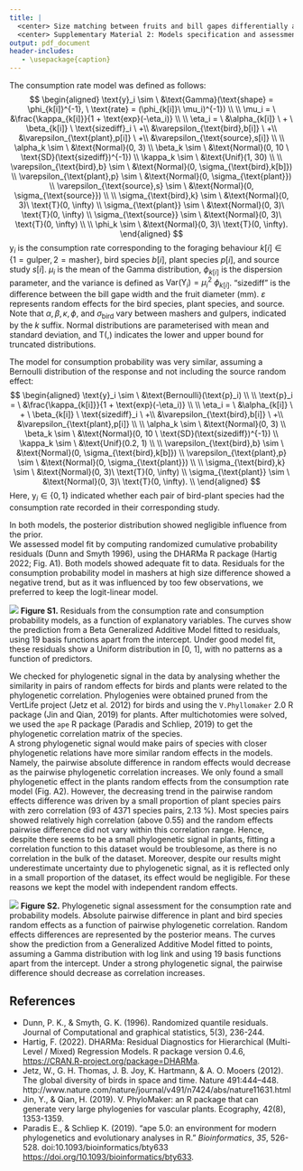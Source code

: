 ```yaml
---
title: |
  <center> Size matching between fruits and bill gapes differentially affects gulper and masher frugivorous birds </center>
  <center> Supplementary Material 2: Models specification and assessment </center>
output: pdf_document
header-includes:
   - \usepackage{caption}
---
```


The consumption rate model was defined as follows:  
$$
\begin{aligned}
\text{y}_i \sim \ &\text{Gamma}(\text{shape} = \phi_{k[i]}^{-1}, \ \text{rate} = (\phi_{k[i]}\ \mu_i)^{-1}) \\
\\
\mu_i = \ &\frac{\kappa_{k[i]}}{1 + \text{exp}(-\eta_i)} \\
\\
\eta_i = \ &\alpha_{k[i]} \ + \ \beta_{k[i]} \ \text{sizediff}_i \ +\\
&\varepsilon_{\text{bird},b[i]} \ +\\
&\varepsilon_{\text{plant},p[i]} \ +\\ 
&\varepsilon_{\text{source},s[i]} \\
\\
\alpha_k \sim \ &\text{Normal}(0, 3) \\
\beta_k \sim \ &\text{Normal}(0, 10 \ \text{SD}(\text{sizediff})^{-1}) \\
\kappa_k \sim \ &\text{Unif}(1, 30) \\
\\
\varepsilon_{\text{bird},b} \sim \ &\text{Normal}(0, \sigma_{\text{bird},k[b]}) \\
\varepsilon_{\text{plant},p} \sim \ &\text{Normal}(0, \sigma_{\text{plant}}) \\
\varepsilon_{\text{source},s} \sim \ &\text{Normal}(0, \sigma_{\text{source}}) \\
\\
\sigma_{\text{bird},k} \sim \ &\text{Normal}(0, 3)\ \text{T}(0, \infty) \\
\sigma_{\text{plant}} \sim \ &\text{Normal}(0, 3)\ \text{T}(0, \infty) \\
\sigma_{\text{source}} \sim \ &\text{Normal}(0, 3)\ \text{T}(0, \infty) \\
\\
\phi_k \sim \ &\text{Normal}(0, 3)\ \text{T}(0, \infty).
\end{aligned}
$$
$\text{y}_i$ is the consumption rate corresponding to the foraging behaviour $k[i] \in \{1 = \text{gulper}, 2 = \text{masher}\}$, bird species $b[i]$, plant species $p[i]$, and source study $s[i]$. $\mu_i$ is the mean of the Gamma distribution, $\phi_{k[i]}$ is the dispersion parameter, and the variance is defined as $\text{Var}(\text{Y}_i) = \mu_i^2 \ \phi_{k[i]}$. "sizediff" is the difference between the bill gape width and the fruit diameter (mm). $\varepsilon$ represents random effects for the bird species, plant species, and source. Note that $\alpha, \beta, \kappa, \phi,\ \text{and}\  \sigma_{\text{bird}}$ vary between mashers and gulpers, indicated by the $k$ suffix. Normal distributions are parameterised with mean and standard deviation, and T(,) indicates the lower and upper bound for truncated distributions.  
  
The model for consumption probability was very similar, assuming a Bernoulli distribution of the response and not including the source random effect:
$$
\begin{aligned}
\text{y}_i \sim \ &\text{Bernoulli}(\text{p}_i) \\
\\
\text{p}_i = \ &\frac{\kappa_{k[i]}}{1 + \text{exp}(-\eta_i)} \\
\\
\eta_i = \ &\alpha_{k[i]} \ + \ \beta_{k[i]} \ \text{sizediff}_i \ +\\
&\varepsilon_{\text{bird},b[i]} \ +\\
&\varepsilon_{\text{plant},p[i]} \\ 
\\
\alpha_k \sim \ &\text{Normal}(0, 3) \\
\beta_k \sim \ &\text{Normal}(0, 10 \ \text{SD}(\text{sizediff})^{-1}) \\
\kappa_k \sim \ &\text{Unif}(0.2, 1) \\
\\
\varepsilon_{\text{bird},b} \sim \ &\text{Normal}(0, \sigma_{\text{bird},k[b]}) \\
\varepsilon_{\text{plant},p} \sim \ &\text{Normal}(0, \sigma_{\text{plant}}) \\
\\
\sigma_{\text{bird},k} \sim \ &\text{Normal}(0, 3)\ \text{T}(0, \infty) \\
\sigma_{\text{plant}} \sim \ &\text{Normal}(0, 3)\ \text{T}(0, \infty). \\
\end{aligned}
$$
Here, $\text{y}_i \in \{0, 1 \}$ indicated whether each pair of bird-plant species had the consumption rate recorded in their corresponding study.  
  
In both models, the posterior distribution showed negligible influence from the prior.  
We assessed model fit by computing randomized cumulative probability residuals (Dunn and Smyth 1996), using the DHARMa R package (Hartig 2022; Fig. A1). Both models showed adequate fit to data. Residuals for the consumption probability model in mashers at high size difference showed a negative trend, but as it was influenced by too few observations, we preferred to keep the logit-linear model.  
  
\newpage
![](/home/ivan/Insync/Colaboraciones/Redotobaiasu-sama size matching/redoto_birdo_sama/figures/residuals_both.png) 
**Figure S1.** Residuals from the consumption rate and consumption probability models, as a function of explanatory variables. The curves show the prediction from a Beta Generalized Additive Model fitted to residuals, using 19 basis functions apart from the intercept. Under good model fit, these residuals show a Uniform distribution in [0, 1], with no patterns as a function of predictors.
\newpage

We checked for phylogenetic signal in the data by analysing whether the similarity in pairs of random effects for birds and plants were related to the phylogenetic correlation. Phylogenies were obtained pruned from the VertLife project (Jetz et al. 2012) for birds and using the ```V.Phyllomaker``` 2.0 R package (Jin and Qian, 2019) for plants. After multichotomies were solved, we used the ```ape``` R package (Paradis and Schliep, 2019) to get the phylogenetic correlation matrix of the species.  
A strong phylogenetic signal would make pairs of species with closer phylogenetic relations have more similar random effects in the models. Namely, the pairwise absolute difference in random effects would decrease as the pairwise phylogenetic correlation increases. We only found a small phylogenetic effect in the plants random effects from the consumption rate model (Fig. A2). However, the decreasing trend in the pairwise random effects difference was driven by a small proportion of plant species pairs with zero correlation (93 of 4371 species pairs, 2.13 %). Most species pairs showed relatively high correlation (above 0.55) and the random effects pairwise difference did not vary within this correlation range. Hence, despite there seems to be a small phylogenetic signal in plants, fitting a correlation function to this dataset would be troublesome, as there is no correlation in the bulk of the dataset. Moreover, despite our results might underestimate uncertainty due to phylogenetic signal, as it is reflected only in a small proportion of the dataset, its effect would be negligible. For these reasons we kept the model with independent random effects.  
  
\newpage
![](/home/ivan/Insync/Colaboraciones/Redotobaiasu-sama size matching/redoto_birdo_sama/figures/phylogenetic_correlation_both.png) 
**Figure S2.** Phylogenetic signal assessment for the consumption rate and probability models. Absolute pairwise difference in plant and bird species random effects as a function of pairwise phylogenetic correlation. Random effects differences are represented by the posterior means. The curves show the prediction from a Generalized Additive Model fitted to points, assuming a Gamma distribution with log link and using 19 basis functions apart from the intercept. Under a strong phylogenetic signal, the pairwise difference should decrease as correlation increases.
\newpage  
  
## References
  
* Dunn, P. K., & Smyth, G. K. (1996). Randomized quantile residuals. Journal of Computational and graphical statistics, 5(3), 236-244.  
* Hartig, F. (2022). DHARMa: Residual Diagnostics for Hierarchical (Multi-Level / Mixed) Regression Models. R package version 0.4.6, <https://CRAN.R-project.org/package=DHARMa>.  
* Jetz, W., G. H. Thomas, J. B. Joy, K. Hartmann, & A. O. Mooers (2012). The global diversity of birds in space and time. Nature 491:444–448. http://www.nature.com/nature/journal/v491/n7424/abs/nature11631.html  
* Jin, Y., & Qian, H. (2019). V. PhyloMaker: an R package that can generate very large phylogenies for vascular plants. Ecography, 42(8), 1353-1359.  
* Paradis E., & Schliep K. (2019). “ape 5.0: an environment for modern phylogenetics and evolutionary analyses in R.” _Bioinformatics_, *35*, 526-528. doi:10.1093/bioinformatics/bty633  <https://doi.org/10.1093/bioinformatics/bty633>.  


